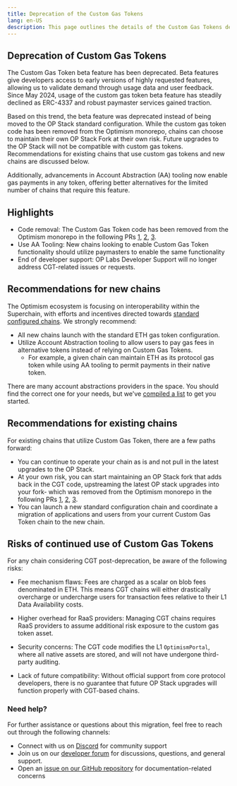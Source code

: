 ```yaml
---
title: Deprecation of the Custom Gas Tokens
lang: en-US
description: This page outlines the details of the Custom Gas Tokens deprecation and points towards alternatives
---
```


## Deprecation of Custom Gas Tokens

The Custom Gas Token beta feature has been deprecated. Beta features give developers access to early versions of highly requested features, allowing us to validate demand through usage data and user feedback. Since May 2024, usage of the custom gas token beta feature has steadily declined as ERC-4337 and robust paymaster services gained traction. 

Based on this trend, the beta feature was deprecated instead of being moved to the OP Stack standard configuration. While the custom gas token code has been removed from the Optimism monorepo, chains can choose to maintain their own OP Stack Fork at their own risk. Future upgrades to the OP Stack will not be compatible with custom gas tokens. Recommendations for existing chains that use custom gas tokens and new chains are discussed below.

Additionally, advancements in Account Abstraction (AA) tooling now enable gas payments in any token, offering better alternatives for the limited number of chains that require this feature.


## Highlights

*   Code removal: The Custom Gas Token code has been removed from the Optimism monorepo in the following PRs [1](https://github.com/ethereum-optimism/optimism/pull/13686), [2](https://github.com/ethereum-optimism/optimism/pull/13921), [3](https://github.com/ethereum-optimism/optimism/pull/1409).
*   Use AA Tooling: New chains looking to enable Custom Gas Token functionality should utilize paymasters to enable the same functionality
*   End of developer support: OP Labs Developer Support will no longer address CGT-related issues or requests.

## Recommendations for new chains

The Optimism ecosystem is focusing on interoperability within the Superchain, with efforts and incentives directed towards [standard configured chains](/superchain/standard-configuration). We strongly recommend:

*   All new chains launch with the standard ETH gas token configuration.
*   Utilize Account Abstraction tooling to allow users to pay gas fees in alternative tokens instead of relying on Custom Gas Tokens.
    *   For example, a given chain can maintain ETH as its protocol gas token while using AA tooling to permit payments in their native token.

There are many account abstractions providers in the space. You should find the correct one for your needs, but we've [compiled a list](/app-developers/tools/build/account-abstraction#account-abstraction-tools) to get you started.  

## Recommendations for existing chains

For existing chains that utilize Custom Gas Token, there are a few paths forward:

*   You can continue to operate your chain as is and not pull in the latest upgrades to the OP Stack.
*   At your own risk, you can start maintaining an OP Stack fork that adds back in the CGT code, upstreaming the latest OP stack upgrades into your fork- which was removed from the Optimism monorepo in the following PRs [1](https://github.com/ethereum-optimism/optimism/pull/13686), [2](https://github.com/ethereum-optimism/optimism/pull/13921), [3](https://github.com/ethereum-optimism/optimism/pull/1409).
*   You can launch a new standard configuration chain and coordinate a migration of applications and users from your current Custom Gas Token chain to the new chain.

## Risks of continued use of Custom Gas Tokens

For any chain considering CGT post-deprecation, be aware of the following risks:

*   Fee mechanism flaws: Fees are charged as a scalar on blob fees denominated in ETH. This means CGT chains will either drastically overcharge or undercharge users for transaction fees relative to their L1 Data Availability costs.

*   Higher overhead for RaaS providers: Managing CGT chains requires RaaS providers to assume additional risk exposure to the custom gas token asset.

*   Security concerns: The CGT code modifies the L1 `OptimismPortal`, where all native assets are stored, and will not have undergone third-party auditing.

*   Lack of future compatibility: Without official support from core protocol developers, there is no guarantee that future OP Stack upgrades will function properly with CGT-based chains.

### Need help?

For further assistance or questions about this migration, feel free to reach out through the following channels:

*   Connect with us on [Discord](https://discord.gg/optimism) for community support
*   Join us on our [developer forum](https://github.com/ethereum-optimism/developers/discussions) for discussions, questions, and general support.
*   Open an [issue on our GitHub repository](https://github.com/ethereum-optimism/docs/issues) for documentation-related concerns

